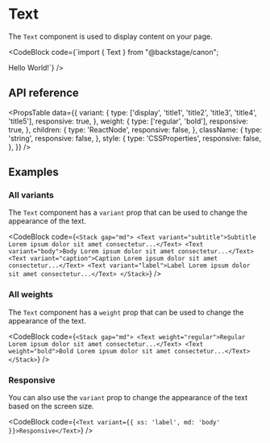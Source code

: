 
# Text

The `Text` component is used to display content on your page.

<Story id="components-text--default" />

<CodeBlock
  code={`import { Text } from "@backstage/canon";

<Text>Hello World!</Text>`} />

## API reference

<PropsTable
  data={{
    variant: {
      type: ['display', 'title1', 'title2', 'title3', 'title4', 'title5'],
      responsive: true,
    },
    weight: {
      type: ['regular', 'bold'],
      responsive: true,
    },
    children: {
      type: 'ReactNode',
      responsive: false,
    },
    className: {
      type: 'string',
      responsive: false,
    },
    style: {
      type: 'CSSProperties',
      responsive: false,
    },
  }}
/>

## Examples

### All variants

The `Text` component has a `variant` prop that can be used to change the
appearance of the text.

<CodeBlock
  code={`<Stack gap="md">
    <Text variant="subtitle">Subtitle Lorem ipsum dolor sit amet consectetur...</Text>
    <Text variant="body">Body Lorem ipsum dolor sit amet consectetur...</Text>
    <Text variant="caption">Caption Lorem ipsum dolor sit amet consectetur...</Text>
    <Text variant="label">Label Lorem ipsum dolor sit amet consectetur...</Text>
</Stack>`}
/>

### All weights

The `Text` component has a `weight` prop that can be used to change the
appearance of the text.

<CodeBlock
  code={`<Stack gap="md">
    <Text weight="regular">Regular Lorem ipsum dolor sit amet consectetur...</Text>
    <Text weight="bold">Bold Lorem ipsum dolor sit amet consectetur...</Text>
</Stack>`}
/>

### Responsive

You can also use the `variant` prop to change the appearance of the text based
on the screen size.

<CodeBlock
  code={`<Text variant={{ xs: 'label', md: 'body' }}>Responsive</Text>`}
/>
